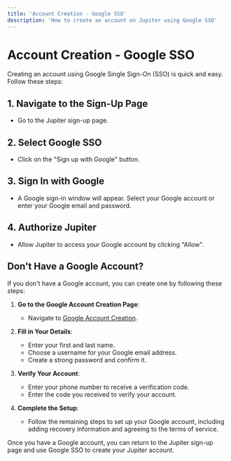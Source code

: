 ```yaml
---
title: 'Account Creation - Google SSO'
description: 'How to create an account on Jupiter using Google SSO'
---
```


# Account Creation - Google SSO

Creating an account using Google Single Sign-On (SSO) is quick and easy. Follow these steps:

## 1. Navigate to the Sign-Up Page
   - Go to the Jupiter sign-up page.

## 2. Select Google SSO
   - Click on the "Sign up with Google" button.

## 3. Sign In with Google
   - A Google sign-in window will appear. Select your Google account or enter your Google email and password.

## 4. Authorize Jupiter
   - Allow Jupiter to access your Google account by clicking "Allow".


## Don't Have a Google Account?

If you don't have a Google account, you can create one by following these steps:

1. **Go to the Google Account Creation Page**:
   - Navigate to [Google Account Creation](https://accounts.google.com/signup).

2. **Fill in Your Details**:
   - Enter your first and last name.
   - Choose a username for your Google email address.
   - Create a strong password and confirm it.

3. **Verify Your Account**:
   - Enter your phone number to receive a verification code.
   - Enter the code you received to verify your account.

4. **Complete the Setup**:
   - Follow the remaining steps to set up your Google account, including adding recovery information and agreeing to the terms of service.

Once you have a Google account, you can return to the Jupiter sign-up page and use Google SSO to create your Jupiter account.